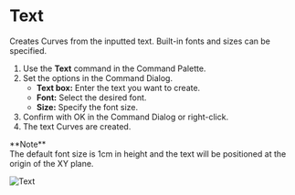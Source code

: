 
# Text

<Reference shortcut="" command="Text" button="" />

Creates Curves from the inputted text. Built-in fonts and sizes can be specified.

1. Use the **Text** command in the Command Palette.
2. Set the options in the Command Dialog.
   - **Text box:** Enter the text you want to create.
   - **Font:** Select the desired font.
   - **Size:** Specify the font size.
3. Confirm with OK in the Command Dialog or right-click.
4. The text Curves are created.

<Callout emoji="❗">
**Note**<br />
The default font size is 1cm in height and the text will be positioned at the origin of the XY plane.
</Callout>

![Text](/img/text.gif)























